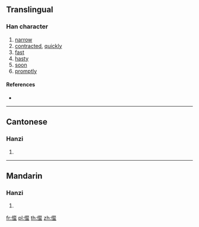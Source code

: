 ==Translingual==

===Han character===
{{Han char|rn=9|rad=人|as=16|sn=18|four=|canj=OYEM|ids=⿰亻韰}}

# [[narrow]]
# [[contracted]], [[quickly]]
# [[fast]]
# [[hasty]]
# [[soon]]
# [[promptly]]

====References====
* {{Han ref|kx=0121.140|hdz=10236.080|uh=34A0|ud=13472}}

----

==Cantonese==

===Hanzi===
{{yue-hanzi|jyut=[[hai6]]|y=hai6}}

# {{defn|lang=yue|sort=人16}}

----

==Mandarin==

===Hanzi===
{{cmn-hanzi|pin=[[xiè]] ([[xie4]])|wg=hsieh<sup>4</sup>}}

# {{defn|lang=cmn|sort=人16}}

[[fr:㒠]]
[[pl:㒠]]
[[th:㒠]]
[[zh:㒠]]